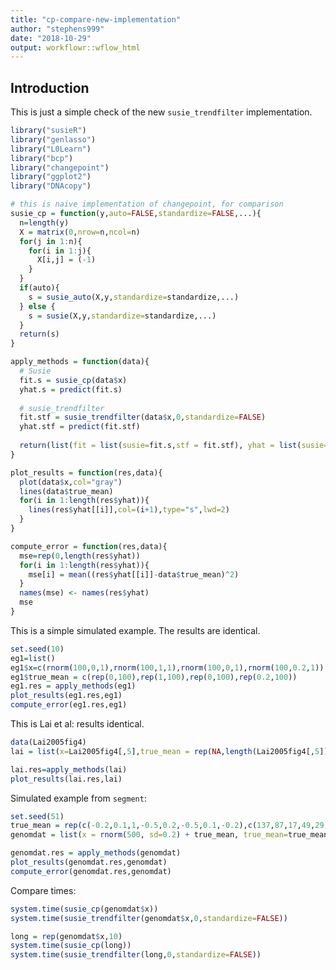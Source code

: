```yaml
---
title: "cp-compare-new-implementation"
author: "stephens999"
date: "2018-10-29"
output: workflowr::wflow_html
---
```


## Introduction

This is just a simple check of the new `susie_trendfilter` implementation.


```r
library("susieR")
library("genlasso")
library("L0Learn")
library("bcp")
library("changepoint")
library("ggplot2")
library("DNAcopy")

# this is naive implementation of changepoint, for comparison
susie_cp = function(y,auto=FALSE,standardize=FALSE,...){
  n=length(y)
  X = matrix(0,nrow=n,ncol=n)
  for(j in 1:n){
    for(i in 1:j){
      X[i,j] = (-1)
    }
  }
  if(auto){
    s = susie_auto(X,y,standardize=standardize,...)
  } else {
    s = susie(X,y,standardize=standardize,...)
  }
  return(s)
}

apply_methods = function(data){
  # Susie
  fit.s = susie_cp(data$x)
  yhat.s = predict(fit.s)
  
  # susie_trendfilter
  fit.stf = susie_trendfilter(data$x,0,standardize=FALSE)
  yhat.stf = predict(fit.stf)
  
  return(list(fit = list(susie=fit.s,stf = fit.stf), yhat = list(susie=yhat.s,stf = yhat.stf)))
}

plot_results = function(res,data){
  plot(data$x,col="gray")
  lines(data$true_mean)
  for(i in 1:length(res$yhat)){
    lines(res$yhat[[i]],col=(i+1),type="s",lwd=2)
  }
}

compute_error = function(res,data){
  mse=rep(0,length(res$yhat))
  for(i in 1:length(res$yhat)){
    mse[i] = mean((res$yhat[[i]]-data$true_mean)^2)
  }
  names(mse) <- names(res$yhat)
  mse
}

```

This is a simple simulated example. The results are identical.
```r
set.seed(10)
eg1=list()
eg1$x=c(rnorm(100,0,1),rnorm(100,1,1),rnorm(100,0,1),rnorm(100,0.2,1)) 
eg1$true_mean = c(rep(0,100),rep(1,100),rep(0,100),rep(0.2,100))
eg1.res = apply_methods(eg1)
plot_results(eg1.res,eg1)
compute_error(eg1.res,eg1)
```


This is Lai et al: results identical.
```r
data(Lai2005fig4)
lai = list(x=Lai2005fig4[,5],true_mean = rep(NA,length(Lai2005fig4[,5])))

lai.res=apply_methods(lai)
plot_results(lai.res,lai)
```


Simulated example from `segment`:
```r
set.seed(51)
true_mean = rep(c(-0.2,0.1,1,-0.5,0.2,-0.5,0.1,-0.2),c(137,87,17,49,29,52,87,42))
genomdat = list(x = rnorm(500, sd=0.2) + true_mean, true_mean=true_mean)

genomdat.res = apply_methods(genomdat)
plot_results(genomdat.res,genomdat)
compute_error(genomdat.res,genomdat)
```


Compare times:
```r
system.time(susie_cp(genomdat$x))
system.time(susie_trendfilter(genomdat$x,0,standardize=FALSE))

long = rep(genomdat$x,10)
system.time(susie_cp(long))
system.time(susie_trendfilter(long,0,standardize=FALSE))
```


